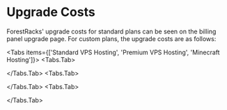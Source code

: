 
# Upgrade Costs

ForestRacks' upgrade costs for standard plans can be seen on the billing panel upgrade page. For custom plans, the upgrade costs are as follows:

<Tabs items={['Standard VPS Hosting', 'Premium VPS Hosting', 'Minecraft Hosting']}>
  <Tabs.Tab>

  </Tabs.Tab>
  <Tabs.Tab>
    
  </Tabs.Tab>
  <Tabs.Tab>
    
  </Tabs.Tab>
</Tabs>

